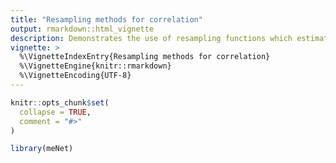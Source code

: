 ```yaml
---
title: "Resampling methods for correlation"
output: rmarkdown::html_vignette
description: Demonstrates the use of resampling functions which estimate the variability of correlation and calculate p-value of the correlation permutation test.
vignette: >
  %\VignetteIndexEntry{Resampling methods for correlation}
  %\VignetteEngine{knitr::rmarkdown}
  %\VignetteEncoding{UTF-8}
---
```


```r
knitr::opts_chunk$set(
  collapse = TRUE,
  comment = "#>"
)
```

```r
library(meNet)
```
